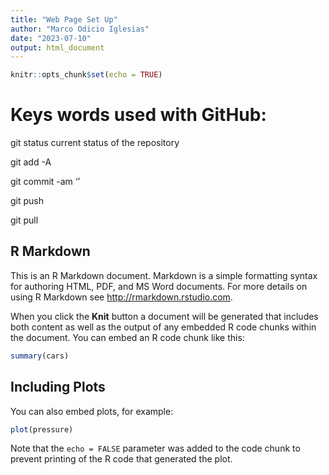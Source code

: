 ```yaml
---
title: "Web Page Set Up"
author: "Marco Odicio Iglesias"
date: "2023-07-10"
output: html_document
---
```


```r
knitr::opts_chunk$set(echo = TRUE)
```
# Keys words used with GitHub:

git status 
current status of the repository

git add -A

git commit -am '<message>'

git push  

git pull  


## R Markdown

This is an R Markdown document. Markdown is a simple formatting syntax for authoring HTML, PDF, and MS Word documents. For more details on using R Markdown see <http://rmarkdown.rstudio.com>.

When you click the **Knit** button a document will be generated that includes both content as well as the output of any embedded R code chunks within the document. You can embed an R code chunk like this:

```r
summary(cars)
```

## Including Plots

You can also embed plots, for example:

```r
plot(pressure)
```

Note that the `echo = FALSE` parameter was added to the code chunk to prevent printing of the R code that generated the plot.

